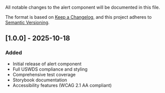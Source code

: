 
<Meta title="Components/Alert/Changelog" />

All notable changes to the alert component will be documented in this file.

The format is based on [Keep a Changelog](https://keepachangelog.com/en/1.0.0/),
and this project adheres to [Semantic Versioning](https://semver.org/spec/v2.0.0.html).

## [1.0.0] - 2025-10-18

### Added

- Initial release of alert component
- Full USWDS compliance and styling
- Comprehensive test coverage
- Storybook documentation
- Accessibility features (WCAG 2.1 AA compliant)
